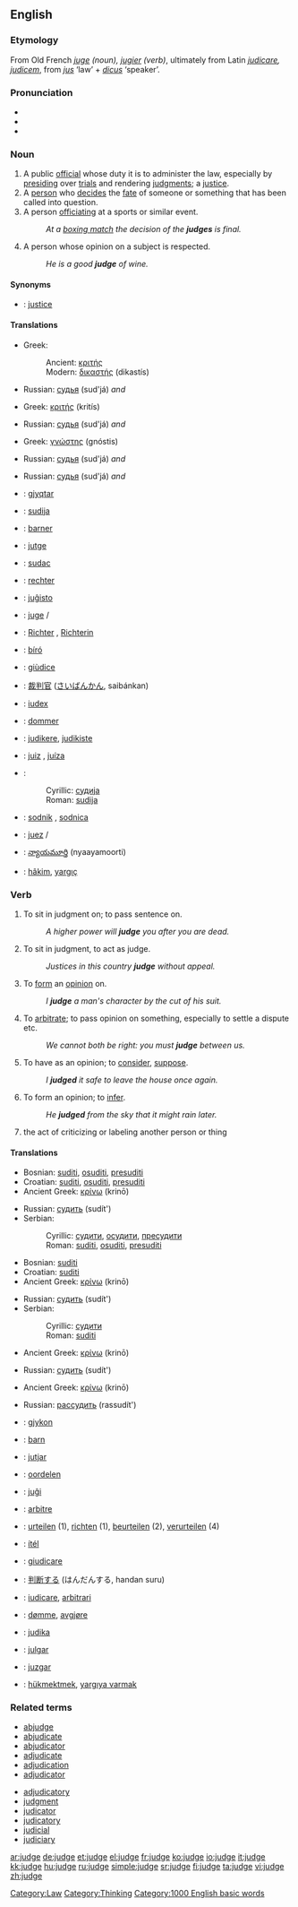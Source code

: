 ==English==

===Etymology===
From Old French ''[[juge]] (noun), [[jugier]] (verb)'', ultimately from Latin ''[[judicare]], [[judicem]]'', from ''[[jus]]'' ‘law’ + ''[[dicus]]'' ‘speaker’.

===Pronunciation===
*{{IPA|/dʒʌdʒ/}}
*{{audio|en-us-judge.ogg|Audio (US)}}
*{{rhymes|ʌdʒ}}

===Noun===
{{en-noun}}

# A public [[official]] whose duty it is to administer the law, especially by [[presiding]] over [[trial]]s and rendering [[judgment]]s; a [[justice]].
# A [[person]] who [[decide]]s the [[fate]] of someone or something that has been called into question.
# A person [[officiate|officiating]] at a sports or similar event.
#:''At a [[boxing match]] the decision of the '''judges''' is final.''
# A person whose opinion on a subject is respected.
#:''He is a good '''judge''' of wine.''

====Synonyms====
*{{italbrac|official of the court}}: [[justice]]

====Translations====
{{trans-top|public judicial official}}
*Greek:
*:Ancient: [[κριτής]] {{m}}
*:Modern: [[δικαστής]] (dikastís) {{c}}
{{trans-mid}}
*Russian: [[судья]] (sud'já) {{m}} ''and'' {{f}}
{{trans-bottom}}

{{trans-top|sports official}}
*Greek: [[κριτής]] (kritís) {{c}}
{{trans-mid}}
*Russian: [[судья]] (sud'já) {{m}} ''and'' {{f}}
{{trans-bottom}}

{{trans-top|someone with valued opinions}}
*Greek: [[γνώστης]] (gnóstis) {{c}}
{{trans-mid}}
*Russian: [[судья]] (sud'já) {{m}} ''and'' {{f}}
{{trans-bottom}}

{{trans-top|someone deciding another's fate}}
{{trans-mid}}
*Russian: [[судья]] (sud'já) {{m}} ''and'' {{f}}
{{trans-bottom}}

{{checktrans}}
{{trans-top|Translations to be categorised}}
*{{ttbc|Albanian}}: [[gjyqtar]] {{m}}
*{{ttbc|Bosnian}}: [[sudija#Bosnian|sudija]] {{m}}
*{{ttbc|Breton}}: [[barner]] {{m}}
*{{ttbc|Catalan}}: [[jutge]] {{m}}
*{{ttbc|Croatian}}: [[sudac#Croatian|sudac]] {{m}}
*{{ttbc|Dutch}}: [[rechter]] {{m}}
*{{ttbc|Esperanto}}: [[juĝisto]]
*{{ttbc|French}}: [[juge]] {{m}}/{{f}}
*{{ttbc|German}}: [[Richter]] {{m}}, [[Richterin]] {{f}}
*{{ttbc|Hungarian}}: [[bíró]]
*{{ttbc|Italian}}: [[giùdice]]
*{{ttbc|Japanese}}: [[裁判官]] ([[さいばんかん]], saibánkan)
*{{ttbc|Latin}}: [[iudex]] {{m}}
{{trans-mid}}
*{{ttbc|Norwegian}}: [[dommer]] {{m}}
*{{ttbc|[[Novial]]}}: [[judikere]], [[judikiste]]
*{{ttbc|Portuguese}}: [[juiz]] {{m}}, [[juíza]] {{f}}
*{{ttbc|Serbian}}:
*:Cyrillic: [[судија#Serbian|судија]] {{m}}
*:Roman: [[sudija#Serbian|sudija]] {{m}}
*{{ttbc|Slovene}}: [[sodnik]] {{m}}, [[sodnica]] {{f}}
*{{ttbc|Spanish}}: [[juez]] {{m}}/{{f}}
*{{ttbc|Telugu}}: [[న్యాయమూర్తి]] (nyaayamoorti)
*{{ttbc|Turkish}}: [[hakim|hâkim]], [[yargıç]]
{{trans-bottom}}

===Verb===
{{en-verb|judg|ing}}

# {{transitive}} To sit in judgment on; to pass sentence on.
#:''A higher power will '''judge''' you after you are dead.''
# {{intransitive}} To sit in judgment, to act as judge.
#:''Justices in this country '''judge''' without appeal.''
# {{transitive}} To [[form]] an [[opinion]] on.
#:''I '''judge''' a man's character by the cut of his suit.''
# {{intransitive}} To [[arbitrate]]; to pass opinion on something, especially to settle a dispute etc.
#:''We cannot both be right: you must '''judge''' between us.''
# {{transitive}} To have as an opinion; to [[consider]], [[suppose]].
#:''I '''judged''' it safe to leave the house once again.''
# {{intransitive}} To form an opinion; to [[infer]].
#: ''He '''judged''' from the sky that it might rain later.''
# the act of criticizing or labeling another person or thing

====Translations====
{{trans-top|''(transitive)'' To sit in judgment on; to pass sentence on}}
*Bosnian: [[suditi]], [[osuditi]], [[presuditi]]
*Croatian: [[suditi]], [[osuditi]], [[presuditi]]
*Ancient Greek: [[κρίνω]] (krinō)
{{trans-mid}}
*Russian: [[судить]] (sudít') {{impf}}
*Serbian:
*:Cyrillic: [[судити]], [[осудити]], [[пресудити]]
*:Roman: [[suditi#Serbian|suditi]], [[osuditi#Serbian|osuditi]], [[presuditi#Serbian|presuditi]]
{{trans-bottom}}

{{trans-top|''(intransitive)'' To sit in judgment on, to act as judge}}
*Bosnian: [[suditi]]
*Croatian: [[suditi]]
*Ancient Greek: [[κρίνω]] (krinō)
{{trans-mid}}
*Russian: [[судить]] (sudít') {{impf}}
*Serbian:
*:Cyrillic: [[судити]]
*:Roman: [[suditi#Serbian|suditi]]
{{trans-bottom}}

{{trans-top|To form an opinion on}}
*Ancient Greek: [[κρίνω]] (krinō)
{{trans-mid}}
*Russian: [[судить]] (sudít') {{impf}}
{{trans-bottom}}

{{trans-top|To arbitrate; to pass opinion on something}}
*Ancient Greek: [[κρίνω]] (krinō)
{{trans-mid}}
*Russian: [[рассудить]] (rassudít') {{pf}}
{{trans-bottom}}

{{checktrans}}
{{trans-top|Translations to be categorised}}
*{{ttbc|Albanian}}: [[gjykon]]
*{{ttbc|Breton}}: [[barn]]
*{{ttbc|Catalan}}: [[jutjar]]
*{{ttbc|Dutch}}: [[oordelen]]
*{{ttbc|Esperanto}}: [[juĝi]]
*{{ttbc|French}}: [[arbitre]]
*{{ttbc|German}}: [[urteilen]] (1), [[richten]] (1), [[beurteilen]] (2), [[verurteilen]] (4)
*{{ttbc|Hungarian}}: [[ítél]]
*{{ttbc|Italian}}: [[giudicare]]
{{trans-mid}}
*{{ttbc|Japanese}}: [[判断する]] (はんだんする, handan suru)
*{{ttbc|Latin}}: [[iudicare]], [[arbitrari]]
*{{ttbc|Norwegian}}: [[dømme]], [[avgjøre]]
*{{ttbc|[[Novial]]}}: [[judika]]
*{{ttbc|Portuguese}}: [[julgar]]
*{{ttbc|Spanish}}: [[juzgar]]
*{{ttbc|Turkish}}: [[hükmektmek]], [[yargıya varmak]]
{{trans-bottom}}

===Related terms===
{{top2}}
*[[abjudge]]
*[[abjudicate]]
*[[abjudicator]]
*[[adjudicate]]
*[[adjudication]]
*[[adjudicator]]
{{mid2}}
*[[adjudicatory]]
*[[judgment]]
*[[judicator]]
*[[judicatory]]
*[[judicial]]
*[[judiciary]]
{{bottom}}

[[Category:Law]]
[[Category:Thinking]]
[[Category:1000 English basic words]]

[[ar:judge]]
[[de:judge]]
[[et:judge]]
[[el:judge]]
[[fr:judge]]
[[ko:judge]]
[[io:judge]]
[[it:judge]]
[[kk:judge]]
[[hu:judge]]
[[ru:judge]]
[[simple:judge]]
[[sr:judge]]
[[fi:judge]]
[[ta:judge]]
[[vi:judge]]
[[zh:judge]]